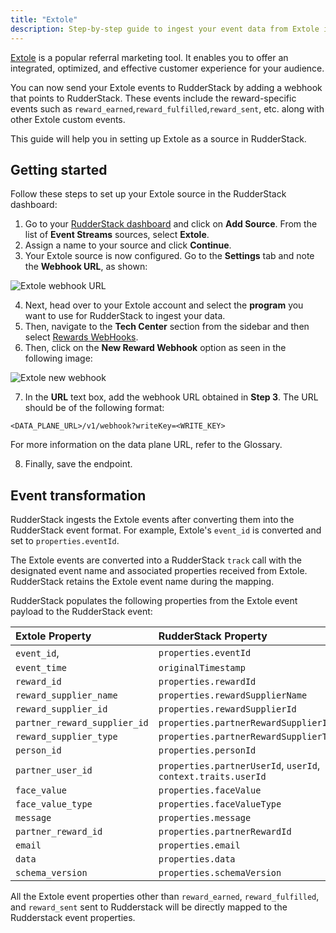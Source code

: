 ```yaml
---
title: "Extole"
description: Step-by-step guide to ingest your event data from Extole into RudderStack.
---
```


[Extole](https://www.extole.com/) is a popular referral marketing tool. It enables you to offer an integrated, optimized, and effective customer experience for your audience.

You can now send your Extole events to RudderStack by adding a webhook that points to RudderStack. These events include the reward-specific events such as `reward_earned`,`reward_fulfilled`,`reward_sent`, etc. along with other Extole custom events.

This guide will help you in setting up Extole as a source in RudderStack.

## Getting started

Follow these steps to set up your Extole source in the RudderStack dashboard:

1. Go to your [RudderStack dashboard](https://app.rudderstack.com/) and click on **Add Source**. From the list of **Event Streams** sources, select **Extole**.
2. Assign a name to your source and click **Continue**.
3. Your Extole source is now configured. Go to the **Settings** tab and note the **Webhook URL**, as shown:

<img src="../../../assets/event-stream-sources/extole-webhook-url.png" alt="Extole webhook URL" />

4. Next, head over to your Extole account and select the **program** you want to use for RudderStack to ingest your data. 
5. Then, navigate to the **Tech Center** section from the sidebar and then select [Rewards WebHooks](https://my.extole.com/tech-center/rewards-webhooks). 
6. Then, click on the **New Reward Webhook** option as seen in the following image:

<img src="../../../assets/event-stream-sources/extole-3.png" alt="Extole new webhook" />

7. In the **URL** text box, add the webhook URL obtained in **Step 3**. The URL should be of the following format:

```
<DATA_PLANE_URL>/v1/webhook?writeKey=<WRITE_KEY>
```

<div class="infoBlock">
For more information on the data plane URL, refer to the <Link to="/resources/glossary/#data-plane-url">Glossary</Link>.
</div>

8. Finally, save the endpoint.

## Event transformation

RudderStack ingests the Extole events after converting them into the RudderStack event format. For example, Extole's `event_id` is converted and set to `properties.eventId`. 

<div class="infoBlock">
The Extole events are converted into a RudderStack <code class="inline-code">track</code> call with the designated event name and associated properties received from Extole.
</div>

<div class="infoBlock">
RudderStack retains the Extole event name during the mapping.
</div>

RudderStack populates the following properties from the Extole event payload to the RudderStack event:

| **Extole Property**              | **RudderStack Property**                                          |
| :--------------------------- | :------------------------------------------------------------ |
| `event_id`,                  | `properties.eventId`                                          |
| `event_time`                 | `originalTimestamp`                                           |
| `reward_id`                  | `properties.rewardId`                                         |
| `reward_supplier_name`       | `properties.rewardSupplierName`                               |
| `reward_supplier_id`         | `properties.rewardSupplierId`                                 |
| `partner_reward_supplier_id` | `properties.partnerRewardSupplierId`                          |
| `reward_supplier_type`       | `properties.partnerRewardSupplierType`                        |
| `person_id`                  | `properties.personId`                                         |
| `partner_user_id`            | `properties.partnerUserId`, `userId`, `context.traits.userId` |
| `face_value`                 | `properties.faceValue`                                        |
| `face_value_type`            | `properties.faceValueType`                                    |
| `message`                    | `properties.message`                                          |
| `partner_reward_id`          | `properties.partnerRewardId`                                  |
| `email`                      | `properties.email`                                            |
| `data`                       | `properties.data`                                             |
| `schema_version`             | `properties.schemaVersion`                                    |

<div class="warningBlock">
All the Extole event properties other than <code class="inline-code">reward_earned</code>, <code class="inline-code">reward_fulfilled</code>, and <code class="inline-code">reward_sent</code> sent to Rudderstack will be directly mapped to the Rudderstack event properties.
</div>